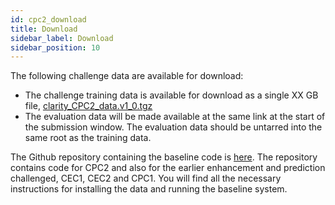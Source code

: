 ```yaml
---
id: cpc2_download
title: Download
sidebar_label: Download
sidebar_position: 10
---
```


The following challenge data are available for download:

- The challenge training data is available for download as a single XX GB file, [clarity_CPC2_data.v1_0.tgz](https://mab.to/138typ3cpVBmK)
- The evaluation data will be made available at the same link at the start of the submission window. The evaluation data should be untarred into the same root as the training data.

The Github repository containing the baseline code is [here](https://github.com/claritychallenge/clarity). The repository contains code for CPC2 and also for the earlier enhancement and prediction challenged, CEC1, CEC2 and CPC1.  You will find all the necessary instructions for installing the data and running the baseline system.
